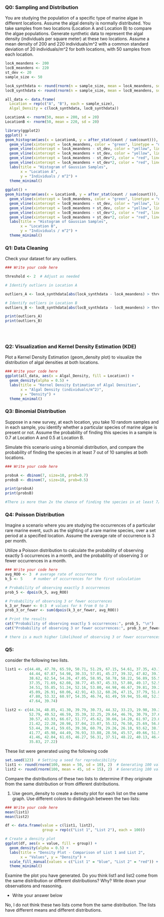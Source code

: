 ### Q0: Sampling and Distribution

You are studying the population of a specific type of marine algae in different locations. Assume the algal density is normally distributed. You take samples from two locations (Location A and Location B) to compare the algae populations. Generate synthetic data to represent the algal density (individuals per square meter) at these two locations. Assume a mean density of 200 and 220 individuals/m^2 with a common standard deviation of 20 individuals/m^2 for both locations, with 50 samples from each location.


```r

locA_meandens <- 200
locB_meandens <- 220
st_dev <- 20
sample_size <- 50

locA_synthdata <- round(rnorm(n = sample_size, mean = locA_meandens, sd = st_dev))
locB_synthdata <- round(rnorm(n = sample_size, mean = locB_meandens, sd = st_dev))

all_data <- data.frame(
  Location = rep(c("A", "B"), each = sample_size),
  Algal_Density = c(locA_synthdata, locB_synthdata))

LocationA <- rnorm(50, mean = 200, sd = 20)
LocationB <- rnorm(50, mean = 220, sd = 20)

library(ggplot2)
ggplot() +
geom_histogram(aes(x = LocationA, y = after_stat(count / sum(count))), bins = 10, alpha = 0.4,fill = "blue", color = "black") +
  geom_vline(xintercept = locA_meandens, color = "green", linetype = "dashed", size = 1) +
  geom_vline(xintercept = locA_meandens - st_dev, color = "yellow", linetype = "dashed", size = 1) +
  geom_vline(xintercept = locA_meandens + st_dev, color = "yellow", linetype = "dashed", size = 1) +
  geom_vline(xintercept = locA_meandens - st_dev*2, color = "red", linetype = "dashed", size = 1) +
  geom_vline(xintercept = locA_meandens + st_dev*2, color = "red", linetype = "dashed", size = 1) +
  labs(title = "Histogram of Gaussian Samples",
       x = "Location A",
       y = "Individuals / m^2") +
  theme_minimal()
               
ggplot() +
geom_histogram(aes(x = LocationB, y = after_stat(count / sum(count))), bins = 10, alpha = 0.4,fill = "blue", color = "black") +
  geom_vline(xintercept = locB_meandens, color = "green", linetype = "dashed", size = 1) +
  geom_vline(xintercept = locB_meandens - st_dev, color = "yellow", linetype = "dashed", size = 1) +
  geom_vline(xintercept = locB_meandens + st_dev, color = "yellow", linetype = "dashed", size = 1) +
  geom_vline(xintercept = locB_meandens - st_dev*2, color = "red", linetype = "dashed", size = 1) +
  geom_vline(xintercept = locB_meandens + st_dev*2, color = "red", linetype = "dashed", size = 1) +
  labs(title = "Histogram of Gaussian Samples",
       x = "Location B",
       y = "Individuals / m^2") +
  theme_minimal()
```

### Q1: Data Cleaning

Check your dataset for any outliers. 

```r
### Write your code here

threshold <- 2  # Adjust as needed

# Identify outliers in Location A

outliers_A <- locA_synthdata[abs(locA_synthdata - locA_meandens) > threshold * st_dev]

# Identify outliers in Location B
outliers_B <- locB_synthdata[abs(locB_synthdata - locB_meandens) > threshold * st_dev]

print(outliers_A)
print(outliers_B)


  


```


### Q2: Visualization and Kernel Density Estimation (KDE)

Plot a Kernel Density Estimation (geom_density plot) to visualize the distribution of algal densities at both locations. 

```r
### Write your code here
ggplot(all_data, aes(x = Algal_Density, fill = Location)) +
  geom_density(alpha = 0.5) +
  labs(title = "Kernel Density Estimation of Algal Densities",
       x = "Algal Density (individuals/m^2)",
       y = "Density") +
  theme_minimal()

```

### Q3: Binomial Distribution
Suppose in a new survey, at each location, you take 10 random samples and in each sample, you identify whether a particular species of marine algae is present or not. Assume the probability of finding this species in a sample is 0.7 at Location A and 0.5 at Location B.

Simulate this scenario using a binomial distribution, and compare the probability of finding the species in at least 7 out of 10 samples at both locations.

```r
### Write your code here

probsA <- dbinom(7, size=10, prob=0.7)
probsB <- dbinom(7, size=10, prob=0.5)

print(probsA)
print(probsB)

#There is more than 2x the chance of finding the species in at least 7/10 samples at Location A than Location B.
```

### Q4: Poisson Distribution
Imagine a scenario where you are studying the occurrences of a particular rare marine event, such as the sighting of a rare marine species, over a set period at a specified location. Assume the average rate of occurrence is 3 per month.

Utilize a Poisson distribution to calculate the probability of observing exactly 5 occurrences in a month, and the probability of observing 3 or fewer occurrences in a month.

```r
### Write your code here
avg_ROO <- 3  # average rate of occurrence
k_5 <- 5     # number of occurrences for the first calculation

# Probability of observing exactly 5 occurrences
prob_5 <- dpois(k_5, avg_ROO)

# Probability of observing 3 or fewer occurrences
k_3_or_fewer <- 0:3  # values for k from 0 to 3
prob_3_or_fewer <- sum(dpois(k_3_or_fewer, avg_ROO))

# Print the results
cat("Probability of observing exactly 5 occurrences:", prob_5, "\n")
cat("Probability of observing 3 or fewer occurrences:", prob_3_or_fewer, "\n")

# there is a much higher likelihood of observing 3 or fewer occurrences (0.65) in a month than 5 occurrences (0.11).

```

### Q5: 
consider the following two lists. 

```r
list1 <- c(44.40, 47.70, 65.59, 50.71, 51.29, 67.15, 54.61, 37.35, 43.13, 45.54, 62.24, 53.60, 54.01, 51.11, 
           44.44, 67.87, 54.98, 30.33, 57.01, 45.27, 39.32, 47.82, 39.74, 42.71, 43.75, 33.13, 58.38, 51.53, 
           38.62, 62.54, 54.26, 47.05, 58.95, 58.78, 58.22, 56.89, 55.54, 49.38, 46.94, 46.20, 43.05, 47.92, 
           37.35, 71.69, 62.08, 38.77, 45.97, 45.33, 57.80, 49.17, 52.53, 49.71, 49.57, 63.69, 47.74, 65.16, 
           34.51, 55.85, 51.24, 52.16, 53.80, 44.98, 46.67, 39.81, 39.28, 53.04, 54.48, 50.53, 59.22, 70.50, 
           45.09, 26.91, 60.06, 42.91, 43.12, 60.26, 47.15, 37.79, 51.81, 48.61, 50.06, 53.85, 46.29, 56.44, 
           47.80, 53.32, 60.97, 54.35, 46.74, 61.49, 59.94, 55.48, 52.39, 43.72, 63.61, 44.00, 71.87, 65.33, 
           47.64, 39.74)

list2 <- c(44.34, 48.85, 41.30, 39.79, 30.73, 44.32, 33.23, 19.98, 39.30, 58.78, 36.37, 54.12, 20.73, 44.17, 
           52.79, 49.52, 46.59, 35.39, 32.25, 29.64, 46.76, 30.79, 37.64, 41.16, 72.66, 35.22, 48.53, 46.17, 
           30.57, 43.93, 66.67, 51.77, 45.62, 38.66, 14.20, 61.97, 23.09, 56.10, 73.64, 23.34, 55.53, 41.07, 
           21.42, 22.28, 20.98, 37.04, 23.07, 55.32, 76.50, 25.69, 56.82, 56.54, 49.98, 29.87, 43.21, 40.79, 
           53.44, 39.41, 59.65, 39.38, 60.79, 29.26, 26.10, 93.62, 38.75, 49.47, 54.55, 37.74, 52.75, 50.53, 
           41.77, 45.98, 44.49, 76.93, 33.88, 28.56, 45.57, 49.66, 51.55, 38.12, 29.05, 63.95, 39.76, 32.02, 
           41.46, 42.04, 61.65, 46.27, 56.31, 37.51, 48.22, 40.13, 46.42, 31.57, 25.34, 74.96, 54.01, 26.23, 
           35.83, 27.22)

```

These list were generated using the following code
```r
set.seed(123)  # Setting a seed for reproducibility
list1 <- round(rnorm(100, mean = 50, sd = 10), 2)  # Generating 100 values from a normal distribution
list2 <- round(rnorm(100, mean = 45, sd = 15), 2)  # Generating 100 values from another normal distribution
```

Compare the distributions of these two lists to determine if they originate from the same distribution or from different distributions.

1. Use geom_density to create a density plot for each list on the same graph. Use different colors to distinguish between the two lists:
```r
### Write your code here
mean(list1)
mean(list2)

df <- data.frame(value = c(list1, list2),
                 group = rep(c("List 1", "List 2"), each = 100))

# Create a density plot
ggplot(df, aes(x = value, fill = group)) +
  geom_density(alpha = 0.5) +
  labs(title = "Density Plot - Comparison of List 1 and List 2",
       x = "Values", y = "Density") +
  scale_fill_manual(values = c("List 1" = "blue", "List 2" = "red")) +
  theme_minimal()

```

Examine the plot you have generated. Do you think list1 and list2 come from the same distribution or different distributions? Why?
Write down your observations and reasoning.


* Write your answer below

No, I do not think these two lists come from the same distribution. The lists have different means and different distributions. 
